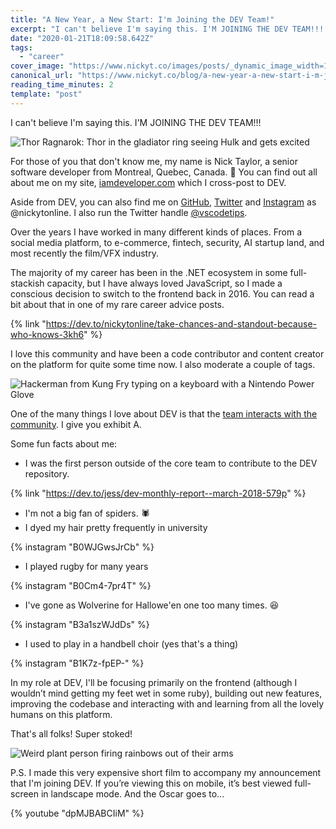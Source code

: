 ```yaml
---
title: "A New Year, a New Start: I'm Joining the DEV Team!"
excerpt: "I can't believe I'm saying this. I'M JOINING THE DEV TEAM!!!    For those of you that don't know me,..."
date: "2020-01-21T18:09:58.642Z"
tags:
  - "career"
cover_image: "https://www.nickyt.co/images/posts/_dynamic_image_width=1000,height=420,fit=cover,gravity=auto,format=auto_https%3A%2F%2Fthepracticaldev.s3.amazonaws.com%2Fi%2F6v67gbppb6cqqj3pqrp3.png"
canonical_url: "https://www.nickyt.co/blog/a-new-year-a-new-start-i-m-joining-the-dev-team-3ap0/"
reading_time_minutes: 2
template: "post"
---
```


I can't believe I'm saying this. I'M JOINING THE DEV TEAM!!!

![Thor Ragnarok: Thor in the gladiator ring seeing Hulk and gets excited](https://media.giphy.com/media/l4FGni1RBAR2OWsGk/giphy.gif)

For those of you that don't know me, my name is Nick Taylor, a senior software developer from Montreal, Quebec, Canada. 👋 You can find out all about me on my site, [iamdeveloper.com](https://iamdeveloper.com) which I cross-post to DEV.

Aside from DEV, you can also find me on [GitHub](https://github.com/nickytonline), [Twitter](https://Twitter.com/nickytonline) and [Instagram](https://instagram.com/nickytonline) as @nickytonline. I also run the Twitter handle [@vscodetips](https://twitter.com/vscodetips).

Over the years I have worked in many different kinds of places. From a social media platform, to e-commerce, fintech, security, AI startup land, and most recently the film/VFX industry.

The majority of my career has been in the .NET ecosystem in some full-stackish capacity, but I have always loved JavaScript, so I made a conscious decision to switch to the frontend back in 2016. You can read a bit about that in one of my rare career advice posts.

{% link "https://dev.to/nickytonline/take-chances-and-standout-because-who-knows-3kh6" %}

I love this community and have been a code contributor and content creator on the platform for quite some time now. I also moderate a couple of tags.

![Hackerman from Kung Fry typing on a keyboard with a Nintendo Power Glove](https://media.giphy.com/media/VHHxxFAeLaYzS/giphy.gif)

One of the many things I love about DEV is that the [team interacts with the community](https://dev.to/ben/comment/493). I give you exhibit A.

Some fun facts about me:

- I was the first person outside of the core team to contribute to the DEV repository.

{% link "https://dev.to/jess/dev-monthly-report--march-2018-579p" %}

- I'm not a big fan of spiders. 🕷
- I dyed my hair pretty frequently in university

{% instagram "B0WJGwsJrCb" %}

- I played rugby for many years

{% instagram "B0Cm4-7pr4T" %}

- I've gone as Wolverine for Hallowe'en one too many times. 😆

{% instagram "B3a1szWJdDs" %}

- I used to play in a handbell choir (yes that's a thing)

{% instagram "B1K7z-fpEP-" %}

In my role at DEV, I'll be focusing primarily on the frontend (although I wouldn’t mind getting my feet wet in some ruby), building out new features, improving the codebase and interacting with and learning from all the lovely humans on this platform.

That's all folks! Super stoked!

![Weird plant person firing rainbows out of their arms](https://media.giphy.com/media/3oz8xRF0v9WMAUVLNK/giphy.gif)

P.S. I made this very expensive short film to accompany my announcement that I'm joining DEV. If you’re viewing this on mobile, it’s best viewed full-screen in landscape mode. And the Oscar goes to...

{% youtube "dpMJBABCIiM" %}
